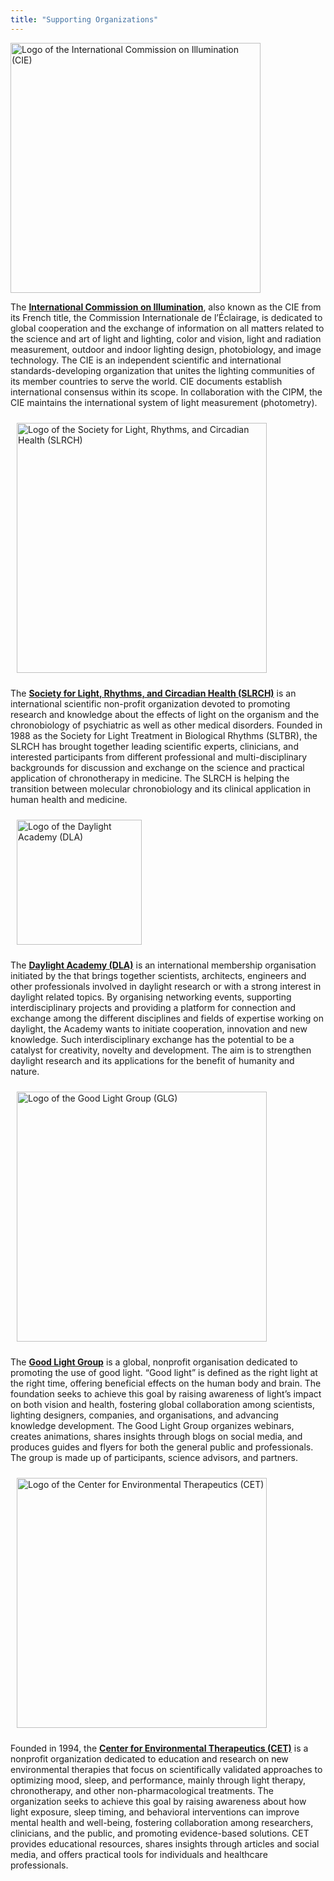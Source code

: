 ```yaml
---
title: "Supporting Organizations"
---
```


<a href="https://cie.co.at" target="_blank">
  <img src="assets/logo-cie.png" alt="Logo of the International Commission on Illumination (CIE)" style="width:300pt;">
</a>

The **[International Commission on Illumination](https://cie.co.at/)**, also known as the CIE from its French title, the Commission Internationale de l'Éclairage, is dedicated to global cooperation and the exchange of information on all matters related to the science and art of light and lighting, color and vision, light and radiation measurement, outdoor and indoor lighting design, photobiology, and image technology. The CIE is an independent scientific and international standards-developing organization that unites the lighting communities of its member countries to serve the world. CIE documents establish international consensus within its scope. In collaboration with the CIPM, the CIE maintains the international system of light measurement (photometry).

<a href="https://slrch.org/" target="_blank">
  <img src="assets/logo-slrch.png" alt="Logo of the Society for Light, Rhythms, and Circadian Health (SLRCH)" style="width:300pt; margin: 10px;">
</a>

The **[Society for Light, Rhythms, and Circadian Health (SLRCH)](https://slrch.org/)** is an international scientific non-profit organization devoted to promoting research and knowledge about the effects of light on the organism and the chronobiology of psychiatric as well as other medical disorders. Founded in 1988 as the Society for Light Treatment in Biological Rhythms (SLTBR), the SLRCH has brought together leading scientific experts, clinicians, and interested participants from different professional and multi-disciplinary backgrounds for discussion and exchange on the science and practical application of chronotherapy in medicine. The SLRCH is helping the transition between molecular chronobiology and its clinical application in human health and medicine.

<a href="https://daylight.academy/" target="_blank">
  <img src="assets/logo-dla.png" alt="Logo of the Daylight Academy (DLA)" style="width:150pt; margin: 10px;">
</a>

The **[Daylight Academy (DLA)](https://daylight.academy/)** is an international membership organisation initiated by the that brings together scientists, architects, engineers and other professionals involved in daylight research or with a strong interest in daylight related topics. By organising networking events, supporting interdisciplinary projects and providing a platform for connection and exchange among the different disciplines and fields of expertise working on daylight, the Academy wants to initiate cooperation, innovation and new knowledge. Such interdisciplinary exchange has the potential to be a catalyst for creativity, novelty and development. The aim is to strengthen daylight research and its applications for the benefit of humanity and nature.

<a href="https://www.goodlightgroup.org/" target="_blank">
  <img src="assets/logo-glg.png" alt="Logo of the Good Light Group (GLG)" style="width:300pt; margin: 10px;">
</a>

The **[Good Light Group](https://www.goodlightgroup.org/)** is a global, nonprofit organisation dedicated to promoting the use of good light. "Good light" is defined as the right light at the right time, offering beneficial effects on the human body and brain. The foundation seeks to achieve this goal by raising awareness of light's impact on both vision and health, fostering global collaboration among scientists, lighting designers, companies, and organisations, and advancing knowledge development. The Good Light Group organizes webinars, creates animations, shares insights through blogs on social media, and produces guides and flyers for both the general public and professionals. The group is made up of participants, science advisors, and partners.

<a href="https://cet.org/" target="_blank">
  <img src="assets/logo-cet.png" alt="Logo of the Center for Environmental Therapeutics (CET)" style="width:300pt; margin: 10px;">
</a>

Founded in 1994, the **[Center for Environmental Therapeutics (CET)](https://cet.org/)** is a nonprofit organization dedicated to education and research on new environmental therapies that focus on scientifically validated approaches to optimizing mood, sleep, and performance, mainly through light therapy, chronotherapy, and other non-pharmacological treatments. The organization seeks to achieve this goal by raising awareness about how light exposure, sleep timing, and behavioral interventions can improve mental health and well-being, fostering collaboration among researchers, clinicians, and the public, and promoting evidence-based solutions. CET provides educational resources, shares insights through articles and social media, and offers practical tools for individuals and healthcare professionals.